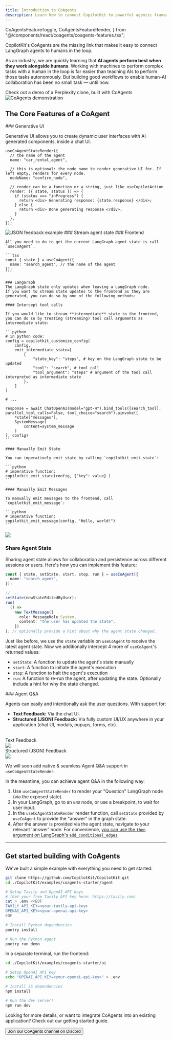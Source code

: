 ```yaml
---
title: Introduction to CoAgents
description: Learn how to connect CopilotKit to powerful agentic frameworks like LangGraph with CoAgents.
---
```


  CoAgentsFeatureToggle,
  CoAgentsFeatureRender,
} from "@/components/react/coagents/coagents-features.tsx";

<div className="flex justify-center">
  <YouTubeVideo videoId="nBephBv4zr0" defaultPlaybackRate={1.25} />
</div>

<div className="text-xl/snug mb-0 font-medium">
  CopilotKit's CoAgents are the missing link that makes it easy to connect
  LangGraph agents to humans in the loop.
</div>

As an industry, we are quickly learning that **AI agents perform best when they work alongside humans**. Working with machines to perform complex tasks with a human in the loop is far easier than teaching AIs to perform those tasks autonomously. But building good workflows to enable human-AI collaboration has been no small task — until now.

<div className="mt-6">
  <Link
    href="/coagents/coagent-demo"
    className="no-underline _text-primary-600 decoration-from-font underline [text-underline-position:from-font]"
  >
    Check out a demo of a Perplexity clone, built with CoAgents
  </Link>
</div>

<Frame>
  <img
    src="/images/CoAgents.gif"
    alt="CoAgents demonstration"
    className="w-auto"
  />
</Frame>

## The Core Features of a CoAgent

<DynamicContentWrapper>
<CoAgentsFeatureToggle />

<CoAgentsFeatureRender feature="generative-ui">
  ### Generative UI

Generative UI allows you to create dynamic user interfaces with AI-generated components, inside a chat UI.

```tsx
useCoAgentStateRender({
  // the name of the agent
  name: "car_rental_agent",

  // this is optional: the node name to render generative UI for. If left empty, renders for every node.
  nodeName: "confirm_node",

  // render can be a function or a string, just like useCopilotAction
  render: ({ state, status }) => {
    if (status === "inProgress") {
      return <div> Generating response: {state.response} </div>;
    } else {
      return <div> Done generating response </div>;
    }
  },
});
```

<Frame>
  <img src="/images/coagents/json-feedback.png" alt="JSON feedback example" />
</Frame>

</CoAgentsFeatureRender>

<CoAgentsFeatureRender feature="stream-agent-state">
  ### Stream agent state

  <Steps>
    ### Frontend

    All you need to do to get the current LangGraph agent state is call `useCoAgent`.

    ```tsx
    const { state } = useCoAgent({
      name: "search_agent", // the name of the agent
    });
    ```

    ### LangGraph
    The LangGraph state only updates when leaving a LangGraph node.
    If you want to stream state updates to the frontend as they are generated, you can do so by one of the following methods:

    #### Intercept tool calls

    If you would like to stream **intermediate** state to the frontend, you can do so by treating (streaming) tool call arguments as intermediate state:

    ```python
    # in python code:
    config = copilotkit_customize_config(
        config,
        emit_intermediate_state=[
            {
                "state_key": "steps", # key on the LangGraph state to be updated
                "tool": "search", # tool call
                "tool_argument": "steps" # argument of the tool call interpreted as intermediate state
            },
        ]
    )

    # ...

    response = await ChatOpenAI(model="gpt-4").bind_tools([search_tool], parallel_tool_calls=False, tool_choice="search").ainvoke([
        *state["messages"],
        SystemMessage(
            content=system_message
        )
    ], config)
    ```

    #### Manually Emit State

    You can imperatively emit state by calling `copilotkit_emit_state`:

    ```python
    # imperative function:
    copilotkit_emit_state(config, {"key": value} )
    ```

    #### Manually Emit Messages

    To manually emit messages to the frontend, call `copilotkit_emit_message`:

    ```python
    # imperative function:
    copilotkit_emit_message(config, "Hello, world!")
    ```

  </Steps>

<Frame>
  <img src="/images/coagents/intermediate-state.gif" />
</Frame>

</CoAgentsFeatureRender>

<CoAgentsFeatureRender feature="share-agent-state">

### Share Agent State

Sharing agent state allows for collaboration and persistence across different sessions or users. Here's how you can implement this feature:

```typescript
const { state, setState, start, stop, run } = useCoAgent({
  name: "search_agent",
});

// ...
setState(newStateEditedByUser);
run(
  () =>
    new TextMessage({
      role: MessageRole.System,
      content: "the user has updated the state",
    })
); // optionally provide a hint about why the agent state changed.
```

Just like before, we use the `state` variable on `useCoAgent` to receive the latest agent state.
Now we additionally intercept 4 more of `useCoAgent`'s returned values:

- `setState`: A function to update the agent's state manually
- `start`: A function to initiate the agent's execution
- `stop`: A function to halt the agent's execution
- `run`: A function to re-run the agent, after updating the state. Optionally include a hint for why the state changed.

</CoAgentsFeatureRender>

<CoAgentsFeatureRender feature="agent-q-and-a">
  ### Agent Q&A

Agents can easily and intentionally ask the user questions. With support for:

- **Text Feedback:** Via the chat UI.
- **Structured (JSON) Feedback:** Via fully custom UI/UX anywhere in your application (chat UI, modals, popups, forms, etc).

<br />

<div className="flex gap-2 w-full my-2">
  <div className="flex-1 border bg-white rounded-lg shadow-md p-4">
    <div className="flex items-center justify-center gap-2 font-semibold">
      <div className="bg-indigo-500 rounded-md w-7 h-7 text-white flex items-center justify-center">
        <TextIcon className="w-4 h-4" />
      </div>
      <span className="dark:text-black">Text Feedback</span>
    </div>
    <div className="italic py-4">
      <img
        src="/images/coagents/text-feedback.png"
        className="rounded-md border"
      />
    </div>
  </div>
  <div className="flex-1 border bg-white rounded-lg shadow-md p-4">
    <div className="flex items-center justify-center gap-2 font-semibold">
      <div className="bg-indigo-500 rounded-md w-7 h-7 text-white  flex items-center justify-center">
        <JsonIcon className="w-5 h-5" />
      </div>
      <span className="dark:text-black">Structured (JSON) Feedback</span>
    </div>
    <div className="italic py-4">
      <img
        src="/images/coagents/json-feedback.png"
        className="rounded-md border"
      />
    </div>
  </div>
</div>

We will soon add native & seamless Agent Q&A support in `useCoAgentStateRender`.

In the meantime, you can achieve agent Q&A in the following way:

1. Use `useCoAgentStateRender` to render your "Question" LangGraph node (via the exposed state).
2. In your LangGraph, go to an `END` node, or use a breakpoint, to wait for user input.
3. In the `useCoAgentStateRender` render function, call `setState` provided by `useCoAgent` to provide the "answer" in the graph state.
4. After the answer is provided via the agent state, navigate to your relevant 'answer' node. For convenience, [you can use the `then` argument on LangGraph's `add_conditional_edges`](https://langchain-ai.github.io/langgraph/reference/graphs/#stategraph)

</CoAgentsFeatureRender>

<CoAgentsFeatureToggle />
</DynamicContentWrapper>

---

## Get started building with CoAgents

We've built a simple example with everything you need to get started:

```bash
git clone https://github.com/CopilotKit/CopilotKit.git
cd ./CopilotKit/examples/coagents-starter/agent

# Setup Tavily and OpenAI API keys
# (Get your free Tavily API key here: https://tavily.com)
cat > .env <<EOF
TAVILY_API_KEY=<your-tavily-api-key>
OPENAI_API_KEY=<your-openai-api-key>
EOF

# Install Python dependencies
poetry install

# Run the Python agent
poetry run demo
```

In a separate terminal, run the frontend:

```bash
cd ./CopilotKit/examples/coagents-starter/ui

# Setup OpenAI API key
echo "OPENAI_API_KEY=<your-openai-api-key>" > .env

# Install JS dependencies
npm install

# Run the dev server!
npm run dev
```

Looking for more details, or want to integrate CoAgents into an existing application? <Link href="/coagents/getting-started" className="_text-primary-600 decoration-from-font underline [text-underline-position:from-font]">Check out our getting started guide</Link>.

<div className="flex justify-center mt-6 mb-12">
  <Link
    href="https://discord.gg/FsK9P2Nv"
    className="no-underline"
    target="_blank"
  >
    <button className="bg-indigo-600 text-white px-4 py-2 rounded-lg flex items-center gap-2 mt-2 font-medium">
      <FaDiscord className="w-4 h-4" />
      <span>Join our CoAgents channel on Discord</span>
    </button>
  </Link>
</div>

<CoAgentsEnterpriseCTA />
